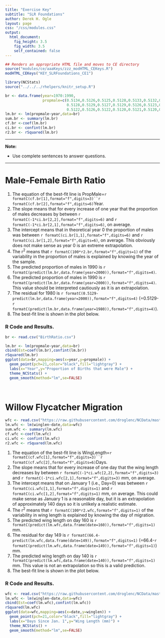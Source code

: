 ```yaml
---
title: "Exercise Key"
subtitle: "SLR Foundations"
author: Derek H. Ogle
layout: page
css: "/css/modules.css"
output:
  html_document:
    fig_height: 3.5
    fig_width: 3.5
    self_contained: false
---
```


```r
## Renders an appropriate HTML file and moves to CE directory
source("modules/ce/aaaKeys/zzz_modHTML_CEKeys.R")
modHTML_CEKeys("KEY_SLRFoundations_CE1")
```

```r
library(NCStats)
source("../../../rhelpers/knitr_setup.R")

br <- data.frame(year=1970:1990,
                 propmale=c(0.5134,0.5126,0.5125,0.5128,0.5133,0.5132,0.5128,
                            0.5128,0.5129,0.5127,0.5129,0.5126,0.5123,0.5127,
                            0.5122,0.5126,0.5122,0.5120,0.5121,0.5120,0.5120))
lm.br <- lm(propmale~year,data=br)
sum.br <- summary(lm.br)
cf.br <-coef(lm.br)
ci.br <- confint(lm.br)
r2.br <- rSquared(lm.br)
```

----

<div class="alert alert-warning">
<strong>Note:</strong> 
<ul>
  <li>Use complete sentences to answer questions.</li>
  </ol>
</ul>
</div>

----

# Male-Female Birth Ratio

1. The equation of the best-fit line is PropMale=`r formatC(cf.br[1],format="f",digits=3)``r formatC(cf.br[2],format="f",digits=6)`Year.
1. The slope means that for every increase of one year that the proportion of males decreases by between `r formatC(-1*ci.br[2,2],format="f",digits=6)` and `r formatC(-1*ci.br[2,1],format="f",digits=6)`, on average.
1. The intercept means that in theoretical year 0 the proportion of males was between `r formatC(ci.br[1,1],format="f",digits=6)` and `r formatC(ci.br[1,2],format="f",digits=6)`, on average. This obviously does not make sense as year 0 is an extreme extrapolation.
1. The r<sup>2</sup> means that `r formatC(100*r2.br,format="f",digits=1)` of the variability in the proportion of males is explained by knowing the year of the sample.
1. The predicted proportion of males in 1990 is `r formatC(predict(lm.br,data.frame(year=2000)),format="f",digits=4)`.
1. The predicted proportion of males in 1990 is `r formatC(predict(lm.br,data.frame(year=2000)),format="f",digits=4)`. This value should be interpreted cautiously as it is an extrapolation.
1. The residual for 1980 is `r formatC(0.5129-predict(lm.br,data.frame(year=2000)),format="f",digits=4)` (=0.5129-`r formatC(predict(lm.br,data.frame(year=1980)),format="f",digits=4)`).
1. The best-fit line is shown in the plot below.

### R Code and Results.
```r
br <- read.csv("BirthRatio.csv")
```
```r
lm.br <- lm(propmale~year,data=br)
cbind(Est=coef(lm.br),confint(lm.br))
rSquared(lm.br)
ggplot(data=br,mapping=aes(x=year,y=propmale)) +  
  geom_point(pch=21,color="black",fill="lightgray") +  
  labs(x="Year",y="Proportion of Births that were Male") +  
  theme_NCStats() +  
  geom_smooth(method="lm",se=FALSE)
```

&nbsp;

# Willow Flycatcher Migration

```r
wfc <- read.csv("https://raw.githubusercontent.com/droglenc/NCData/master/Flycatcher.csv")
lm.wfc <- lm(winglen~date,data=wfc)
sum.wfc <- summary(lm.wfc)
cf.wfc <-coef(lm.wfc)
ci.wfc <- confint(lm.wfc)
r2.wfc <- rSquared(lm.wfc)
```

1. The equation of the best-fit line is WingLength=`r formatC(cf.wfc[1],format="f",digits=3)``r formatC(cf.wfc[2],format="f",digits=6)`Days.
1. The slope means that for every increase of one day that the wing length decreases by between `r formatC(-1*ci.wfc[2,2],format="f",digits=3)` and `r formatC(-1*ci.wfc[2,1],format="f",digits=3)` mm, on average.
1. The intercept means that on January 1 (i.e., Day=0) was between `r formatC(ci.wfc[1,1],format="f",digits=1)` and `r formatC(ci.wfc[1,2],format="f",digits=1)` mm, on average. This could make sense as January 1 is a reasonable day, but it is an extrapolation of approximately 140 days so it is unlikely a realistic estimate.
1. The r<sup>2</sup> means that `r formatC(100*r2.wfc,format="f",digits=1)` of the variability in wing length is explained by knowing the day of migration.
1. The predicted wing length on day 160 is `r formatC(predict(lm.wfc,data.frame(date=160)),format="f",digits=1)` mm.
1. The residual for day 149 is `r formatC(66.4-predict(lm.wfc,data.frame(date=149)),format="f",digits=1)` (=66.4-`r formatC(predict(lm.wfc,data.frame(date=149)),format="f",digits=1)`) mm.
1. The predicted wing length on day 140 is `r formatC(predict(lm.wfc,data.frame(date=140)),format="f",digits=1)` mm. This value is not an extrapolation so this is a valid prediction.
1. The best-fit line is shown in the plot below.
 
### R Code and Results.
```r
wfc <- read.csv("https://raw.githubusercontent.com/droglenc/NCData/master/Flycatcher.csv")
lm.wfc <- lm(winglen~date,data=wfc)
cbind(Est=coef(lm.wfc),confint(lm.wfc))
rSquared(lm.wfc)
ggplot(data=wfc,mapping=aes(x=date,y=winglen)) +  
  geom_point(pch=21,color="black",fill="lightgray") +  
  labs(x="Days Since Jan. 1",y="Wing Length (mm)") +  
  theme_NCStats() +  
  geom_smooth(method="lm",se=FALSE)
```
